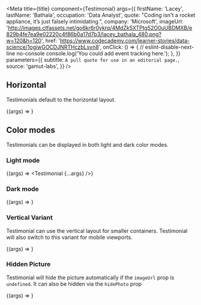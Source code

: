 
<Meta
  title={title}
  component={Testimonial}
  args={{
    firstName: 'Lacey',
    lastName: 'Bathala',
    occupation: 'Data Analyst',
    quote: "Coding isn't a rocket appliance, it’s just falsely intimidating.",
    company: 'Microsoft',
    imageUrl:
      'http://images.ctfassets.net/go6kr6r0ykrq/4MdZk5XTPtg52O0uUBDMXB/e829b4fe7ea9e02220c4f86b0a17d7b3/lacey_bathala_480.png?w=120&h=120',
    href:
      'https://www.codecademy.com/learner-stories/data-science/1ogiwGOCDJNRTHczbLsyn8',
    onClick: () => {
      // eslint-disable-next-line no-console
      console.log('You could add event tracking here.');
    },
  }}
  parameters={{
    subtitle: `A pull quote for use in an editorial page.`,
    source: 'gamut-labs',
  }}
/>

## Horizontal

Testimonials default to the horizontal layout.

<Canvas withSource="open">
  <Story name="Testimonial">{(args) => <Testimonial {...args} />}</Story>
</Canvas>

<PropsTable story="Testimonial" />

## Color modes

Testimonials can be displayed in both light and dark color modes.

<LayoutGrid gap={32}>
<Column size={6}>

### Light mode

<Story name="Light Mode">{(args) => <Testimonial {...args} />}</Story>

</Column>
<Column size={6}>

### Dark mode

<Story name="Dark Mode">
  {(args) => <Testimonial hideAvatar mode="dark" {...args} />}
</Story>

</Column>
<Column display="block"  size={6}>

### Vertical Variant

Testimonial can use the vertical layout for smaller containers. Testimonial will also switch to this variant for mobile viewports.

<Story name="Small Light">
  {(args) => <Testimonial variant="vertical" {...args} />}
</Story>

</Column>
<Column display="block" flexDirection="column" size={6}>

### Hidden Picture

Testimonial will hide the picture automatically if the `imageUrl` prop is `undefined`. It can also be hidden via the `hidePhoto` prop

<Story name="Medium Dark">
  {(args) => <Testimonial {...args} variant="horizontal" hidePhoto />}
</Story>

</Column>
</LayoutGrid>
